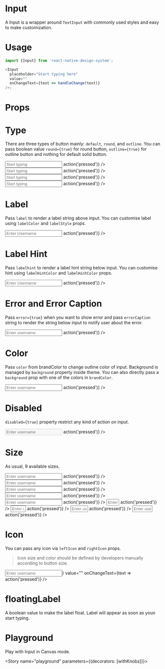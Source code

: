 
<Meta title="Input" component={Input} />

# Input

A Input is a wrapper around `TextInput` with commonly used styles and easy to make customization.

# Usage

```js
import {Input} from 'react-native-design-system';

<Input
  placeholder="Start typing here"
  value=""
  onChangeText={text => handleChange(text)}
/>;
```

# Props

<Props of={Input} />

# Type

There are three types of button mainly: `default`, `round`, and `outline`. You can pass boolean value `round={true}` for round button, `outline={true}` for outline button and nothing for default solid button.

<Preview>
  <Story name="type">
    <Stack>
      <Input
        placeholder="Start typing"
        value=""
        onChangeText={text => action('pressed')}
      />
      <Input
        round
        placeholder="Start typing"
        value=""
        onChangeText={text => action('pressed')}
      />
      <Input
        outline
        placeholder="Start typing"
        value=""
        onChangeText={text => action('pressed')}
      />
      <Input
        outline
        round
        placeholder="Start typing"
        value=""
        onChangeText={text => action('pressed')}
      />
    </Stack>
  </Story>
</Preview>

# Label

Pass `label` to render a label string above input. You can customise label using `labelColor` and `labelStyle` props.

<Preview>
  <Story name="label">
    <Input
      outline
      label="Username"
      placeholder="Enter Username"
      value=""
      onChangeText={text => action('pressed')}
    />
  </Story>
</Preview>

# Label Hint

Pass `labelhint` to render a label hint string below input. You can customise hint using `labelHintColor` and `labelHintColor` props.

<Preview>
  <Story name="labelHint">
    <Input
      outline
      label="Username"
      labelHint="Select unique username"
      placeholder="Enter Username"
      value=""
      onChangeText={text => action('pressed')}
    />
  </Story>
</Preview>

# Error and Error Caption

Pass `error={true}` when you want to show error and pass `errorCaption` string to render the string below input to notify user about the error.

<Preview>
  <Story name="error">
    <Input
      outline
      error={true}
      placeholder="Enter username"
      value=""
      errorCaption="Please check the username again"
      onChangeText={text => action('pressed')}
    />
  </Story>
</Preview>

# Color

Pass `color` from brandColor to change outline color of input. Background is managed by `background` property inside theme. You can also directly pass a `background` prop with one of the colors in `brandColor`.

<Preview>
  <Story name="color">
    <Input
      outline
      color="secondary"
      placeholder="Enter username"
      value=""
      onChangeText={text => action('pressed')}
    />
  </Story>
</Preview>

# Disabled

`disabled={true}` property restrict any kind of action on input.

<Preview>
  <Story name="disabled">
    <Input
      outline
      disabled
      placeholder="Enter username"
      value=""
      onChangeText={text => action('pressed')}
    />
  </Story>
</Preview>

# Size

As usual, 9 available sizes.

<Preview>
  <Story name="size">
    <Stack>
      <Input
        outline
        size="xs"
        placeholder="Enter username"
        value=""
        onChangeText={text => action('pressed')}
      />
      <Input
        outline
        size="sm"
        placeholder="Enter username"
        value=""
        onChangeText={text => action('pressed')}
      />
      <Input
        outline
        size="md"
        placeholder="Enter username"
        value=""
        onChangeText={text => action('pressed')}
      />
      <Input
        outline
        size="lg"
        placeholder="Enter username"
        value=""
        onChangeText={text => action('pressed')}
      />
      <Input
        outline
        size="xl"
        placeholder="Enter username"
        value=""
        onChangeText={text => action('pressed')}
      />
      <Input
        outline
        size="2xl"
        placeholder="Enter username"
        value=""
        onChangeText={text => action('pressed')}
      />
      <Input
        outline
        size="3xl"
        placeholder="Enter username"
        value=""
        onChangeText={text => action('pressed')}
      />
      <Input
        outline
        size="4xl"
        placeholder="Enter username"
        value=""
        onChangeText={text => action('pressed')}
      />
      <Input
        outline
        size="5xl"
        placeholder="Enter username"
        value=""
        onChangeText={text => action('pressed')}
      />
    </Stack>
  </Story>
</Preview>

# Icon

You can pass any icon via `leftIcon` and `rightIcon` props.

> Icon size and color should be defined by developers manually according to button size.

<Preview>
  <Story name="icon">
    <Input
      outline
      placeholder="Enter username"
      leftIcon={<Feather name="user" size={22} color="gray" />}
      value=""
      onChangeText={text => action('pressed')}
    />
  </Story>
</Preview>

# floatingLabel

A boolean value to make the label float. Label will appear as soon as youn start typing.

# Playground

Play with Input in Canvas mode.

<Story name="playground" parameters={{decorators: [withKnobs]}}>
  <ExampleInput />
</Story>
